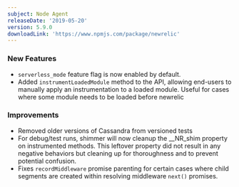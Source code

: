```yaml
---
subject: Node Agent
releaseDate: '2019-05-20'
version: 5.9.0
downloadLink: 'https://www.npmjs.com/package/newrelic'
---
```


### New Features

* `serverless_mode` feature flag is now enabled by default.
* Added `instrumentLoadedModule` method to the API, allowing end-users to manually apply an instrumentation to a loaded module. Useful for cases where some module needs to be loaded before newrelic

### Improvements

* Removed older versions of Cassandra from versioned tests
* For debug/test runs, shimmer will now cleanup the \_\_NR_shim property on instrumented methods. This leftover property did not result in any negative behaviors but cleaning up for thoroughness and to prevent potential confusion.
* Fixes `recordMiddleware` promise parenting for certain cases where child segments are created within resolving middleware `next()` promises.
